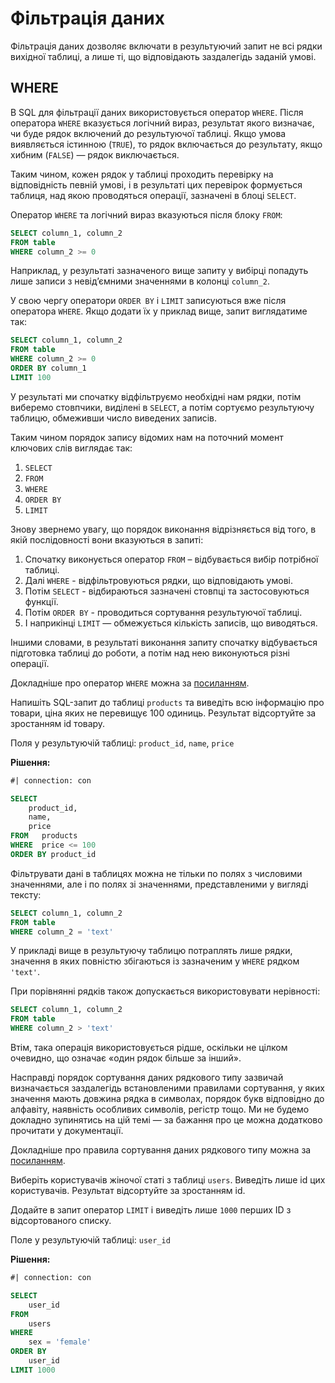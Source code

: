 # Фільтрація даних

Фільтрація даних дозволяє включати в результуючий запит не всі рядки вихідної таблиці, а лише ті, що відповідають заздалегідь заданій умові.

## WHERE

В SQL для фільтрації даних використовується оператор `WHERE`. Після оператора `WHERE` вказується логічний вираз, результат якого визначає, чи буде рядок включений до результуючої таблиці. Якщо умова виявляється істинною (`TRUE`), то рядок включається до результату, якщо хибним (`FALSE`) — рядок виключається.

Таким чином, кожен рядок у таблиці проходить перевірку на відповідність певній умові, і в результаті цих перевірок формується таблиця, над якою проводяться операції, зазначені в блоці `SELECT`.

Оператор `WHERE` та логічний вираз вказуються після блоку `FROM`:

```.sql
SELECT column_1, column_2
FROM table
WHERE column_2 >= 0
```

Наприклад, у результаті зазначеного вище запиту у вибірці попадуть лише записи з невід'ємними значеннями в колонці `column_2`.

У свою чергу оператори `ORDER BY` і `LIMIT` записуються вже після оператора `WHERE`. Якщо додати їх у приклад вище, запит виглядатиме так:

```.sql
SELECT column_1, column_2
FROM table
WHERE column_2 >= 0
ORDER BY column_1
LIMIT 100
```

У результаті ми спочатку відфільтруємо необхідні нам рядки, потім виберемо стовпчики, виділені в `SELECT`, а потім сортуємо результуючу таблицю, обмеживши число виведених записів.

Таким чином порядок запису відомих нам на поточний момент ключових слів виглядає так:

1. `SELECT`
2. `FROM`
3. `WHERE`
4. `ORDER BY`
5. `LIMIT`

Знову звернемо увагу, що порядок виконання відрізняється від того, в якій послідовності вони вказуються в запиті:

1. Спочатку виконується оператор `FROM` – відбувається вибір потрібної таблиці.
2. Далі `WHERE` - відфільтровуються рядки, що відповідають умові.
3. Потім `SELECT` - відбираються зазначені стовпці та застосовуються функції.
4. Потім `ORDER BY` - проводиться сортування результуючої таблиці.
5. І наприкінці `LIMIT` — обмежується кількість записів, що виводяться.

Іншими словами, в результаті виконання запиту спочатку відбувається підготовка таблиці до роботи, а потім над нею виконуються різні операції.

::: {.callout-note}
Докладніше про оператор `WHERE` можна за [посиланням](https://duckdb.org/docs/sql/query_syntax/where).
:::

::: {#exr-sql-filter-01}
Напишіть SQL-запит до таблиці `products` та виведіть всю інформацію про товари, ціна яких не перевищує 100 одиниць. Результат відсортуйте за зростанням id товару.

Поля у результуючій таблиці: `product_id`, `name`, `price`

**Рішення:**
```sql
#| connection: con

SELECT 
    product_id,
    name,
    price
FROM   products
WHERE  price <= 100
ORDER BY product_id
```
:::

Фільтрувати дані в таблицях можна не тільки по полях з числовими значеннями, але і по полях зі значеннями, представленими у вигляді тексту:

```.sql
SELECT column_1, column_2
FROM table
WHERE column_2 = 'text'
```

У прикладі вище в результуючу таблицю потраплять лише рядки, значення в яких повністю збігаються із зазначеним у `WHERE` рядком `'text'`.

При порівнянні рядків також допускається використовувати нерівності:

```.sql
SELECT column_1, column_2
FROM table
WHERE column_2 > 'text'
```

Втім, така операція використовується рідше, оскільки не цілком очевидно, що означає «один рядок більше за інший».

Насправді порядок сортування даних рядкового типу зазвичай визначається заздалегідь встановленими правилами сортування, у яких значення мають довжина рядка в символах, порядок букв відповідно до алфавіту, наявність особливих символів, регістр тощо. Ми не будемо докладно зупинятись на цій темі — за бажання про це можна додатково прочитати у документації.

::: {.callout-note}
Докладніше про правила сортування даних рядкового типу можна за [посиланням](https://duckdb.org/docs/sql/expressions/collations).
:::

::: {#exr-sql-filter-02}
Виберіть користувачів жіночої статі з таблиці `users`. Виведіть лише id цих користувачів. Результат відсортуйте за зростанням id.

Додайте в запит оператор `LIMIT` і виведіть лише `1000` перших ID з відсортованого списку.

Поле у результуючій таблиці: `user_id`

**Рішення:**
```sql
#| connection: con

SELECT 
    user_id
FROM   
    users
WHERE  
    sex = 'female'
ORDER BY 
    user_id 
LIMIT 1000
```
:::
